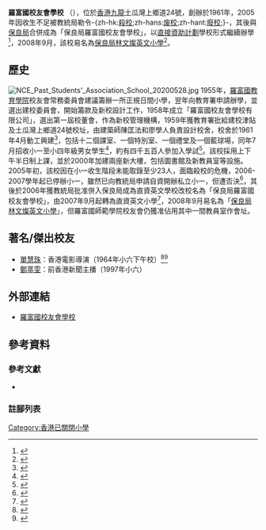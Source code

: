 {{Infobox school
|name                     = 羅富國校友會學校
|logo                     = File:羅富國校友會學校校徽.png
|logo_alt                 = 羅富國校友會學校校徽
|logo_caption             = 羅富國校友會學校校徽
|location                 = 九龍土瓜灣上鄉道24號
|country                  = {{CNHK}}
|school_sponsoring_body   = [[羅富國教育學院|羅富國教育學院]]
|type                     = [[津貼學校|津貼學校]]
|motto                    = 博學敦行
|established              = {{Start date|1961|09|01|df=y}}
|closed                   = {{End date|2008|08|31|df=y}}
|superintendent           = 陳錦鴻
|principal                = 古學俊
|grades                   = 小一至小六
|website                  = http://www.ncepsa.org/gs/
}}

'''羅富國校友會學校''' （{{lang-en|NCE Past Students' Association School}}），位於[[香港|香港]][[九龍|九龍]]土瓜灣上鄉道24號，創辦於1961年，2005年因收生不足被教統局勒令-{zh-hk:[[殺校|殺校]];zh-hans:[[废校|废校]];zh-hant:[[廢校|廢校]];}-，其後與[[保良局|保良局]]合併成為「保良局羅富國校友會學校」，以[[直接資助計劃|直接資助計劃]]學校形式繼續辦學<ref>{{cite news |language = 中文 |url = https://hk.news.appledaily.com/local/daily/article/20060211/5648620 |title = 小一收生不足面臨殺校 羅富國校友會學校轉直資翻生 |publisher = 蘋果日報 |date = 2006-02-11 |accessdate = 2020-05-27 |archive-url = https://web.archive.org/web/20200527091342/https://hk.news.appledaily.com/local/daily/article/20060211/5648620 |archive-date = 2020-05-27 |dead-url = yes }}</ref>，2008年9月，該校易名為[[保良局林文燦英文小學|保良局林文燦英文小學]]<ref>{{cite news |language = 中文 |url = http://the-sun.on.cc/channels/news/20080729/20080729023507_0000.html |title = 「救校」校長突不獲續約 保良局疑吞併羅富國校 |publisher = 太陽報 |date = 2008-07-29 |accessdate = 2019-09-08 |archive-url = https://web.archive.org/web/20190908065715/http://the-sun.on.cc/channels/news/20080729/20080729023507_0000.html |archive-date = 2019-09-08 |dead-url = no }}</ref>。

== 歷史 ==
[[File:NCE_Past_Students'_Association_School_20200528.jpg|thumb]]
1955年，[[羅富國教育學院|羅富國教育學院]]校友會常務委員會建議籌辦一所正規日間小學，翌年向教育署申請辦學，並選出建校委員會，開始籌款及新校設計工作，1958年成立「羅富國校友會學校有限公司」，選出第一屆校董會，作為新校管理機構，1959年獲教育署批給建校津貼及土瓜灣上鄉道24號校址，由建築師陳匡法和廖學人負責設計校舍，校舍於1961年4月動工興建<ref>{{cite news |language = 中文 |title = 羅富國校友會小學今日奠基 |publisher = 香港工商日報 |pages = 7 |date = 1961-04-03}}</ref>，包括十二個課室、一個特別室、一個禮堂及一個藍球場，同年7月招收小一至小四年級男女學生<ref>{{cite news |language = 中文 |title = 羅富國校友會小學 招收一至四年級生 |publisher = 香港工商日報 |pages = 7 |date = 1961-07-17}}</ref>，約有四千五百人參加入學試<ref>{{cite news |language = 中文 |title = 羅富國校友會學校 取錄各級新生揭曉 |publisher = 香港工商日報 |pages = 7 |date = 1961-08-18}}</ref>。該校採用上下午半日制上課，並於2000年加建兩座新大樓，包括圖書館及新教員室等設施。2005年初，該校因在小一收生階段未能取錄至少23人，面臨殺校的危機，2006-2007學年起已停辦小一，雖然巳向教統局申請自資開辦私立小一，但遭否決<ref>{{cite news |language = 中文 |url = http://paper.wenweipo.com/2005/06/17/HK0506170092.htm |title = 六校上訴失敗 校方責教局無情 |publisher = 文匯報 |date = 2005-06-17 |accessdate = 2019-09-08 |archive-url = https://web.archive.org/web/20190908063932/http://paper.wenweipo.com/2005/06/17/HK0506170092.htm |archive-date = 2019-09-08 |dead-url = no }}</ref>，其後於2006年獲教統局批准併入保良局成為直資英文學校改校名為「保良局羅富國校友會學校」，由2007年9月起轉為直資英文小學<ref>{{cite news |language = 中文 |url = http://paper.wenweipo.com/2006/02/11/ED0602110002.htm |title = 羅富國小學轉直資避殺校 |publisher = 文匯報 |date = 2006-02-11 |accessdate = 2019-09-08 |archive-url = https://web.archive.org/web/20190908065207/http://paper.wenweipo.com/2006/02/11/ED0602110002.htm |archive-date = 2019-09-08 |dead-url = no }}</ref>，2008年9月易名為「[[保良局林文燦英文小學|保良局林文燦英文小學]]」，但羅富國師範學院校友會仍獲准佔用其中一間教員室作會址。

==著名/傑出校友==
* [[單慧珠|單慧珠]]：香港電影導演（1964年小六下午校）<ref>{{cite news |title=十間學校畢業禮 羅師小學 |url=https://mmis.hkpl.gov.hk/coverpage/-/coverpage/view?p_r_p_-1078056564_c=QF757YsWv5%2BakvA8rFW5EtzWbF3zZ%2Bk3&_coverpage_WAR_mmisportalportlet_o=318&_coverpage_WAR_mmisportalportlet_actual_q=%28%20verbatim_dc.collection%3A%28%22Old%5C%20HK%5C%20Newspapers%22%29%20%29%20AND+%28%20%28%20allTermsMandatory%3A%28true%29%20OR+all_dc.title%3A%28%E6%A8%82%E5%96%84%E5%A0%82%29%20OR+all_dc.creator%3A%28%E6%A8%82%E5%96%84%E5%A0%82%29%20OR+all_dc.contributor%3A%28%E6%A8%82%E5%96%84%E5%A0%82%29%20OR+all_dc.subject%3A%28%E6%A8%82%E5%96%84%E5%A0%82%29%20OR+fulltext%3A%28%E6%A8%82%E5%96%84%E5%A0%82%29%20OR+all_dc.description%3A%28%E6%A8%82%E5%96%84%E5%A0%82%29%20%29%20%29&_coverpage_WAR_mmisportalportlet_sort_order=asc&_coverpage_WAR_mmisportalportlet_sort_field=dc.publicationdate_bsort&_coverpage_WAR_mmisportalportlet_log=Y&_coverpage_WAR_mmisportalportlet_filter=dc.publicationdate_dt%3A%5B1960-01-01T00%3A00%3A00Z+TO+1969-12-31T15%3A59%3A59Z%5D |page=14 |language= |publisher=華僑日報 |date=1964-07-25 |accessdate=2022-02-03 |quote= |archive-date=2022-02-03 |archive-url=https://web.archive.org/web/20220203142207/https://mmis.hkpl.gov.hk/coverpage/-/coverpage/view?p_r_p_-1078056564_c=QF757YsWv5%2BakvA8rFW5EtzWbF3zZ%2Bk3&_coverpage_WAR_mmisportalportlet_o=318&_coverpage_WAR_mmisportalportlet_actual_q=(%20verbatim_dc.collection:(%22Old%5C%20HK%5C%20Newspapers%22)%20)%20AND+(%20(%20allTermsMandatory:(true)%20OR+all_dc.title:(%E6%A8%82%E5%96%84%E5%A0%82)%20OR+all_dc.creator:(%E6%A8%82%E5%96%84%E5%A0%82)%20OR+all_dc.contributor:(%E6%A8%82%E5%96%84%E5%A0%82)%20OR+all_dc.subject:(%E6%A8%82%E5%96%84%E5%A0%82)%20OR+fulltext:(%E6%A8%82%E5%96%84%E5%A0%82)%20OR+all_dc.description:(%E6%A8%82%E5%96%84%E5%A0%82)%20)%20)&_coverpage_WAR_mmisportalportlet_sort_order=asc&_coverpage_WAR_mmisportalportlet_sort_field=dc.publicationdate_bsort&_coverpage_WAR_mmisportalportlet_log=Y&_coverpage_WAR_mmisportalportlet_filter=dc.publicationdate_dt:%5B1960-01-01T00:00:00Z+TO+1969-12-31T15:59:59Z%5D |dead-url=no }}</ref><ref>{{cite news |title=羅師校友會小學 日夜校行畢業禮 |url=https://mmis.hkpl.gov.hk/coverpage/-/coverpage/view?_coverpage_WAR_mmisportalportlet_hsf=%E7%BE%85%E5%B8%AB%E6%A0%A1%E5%8F%8B%E6%9C%83%E5%B0%8F%E5%AD%B8&p_r_p_-1078056564_c=QF757YsWv5%2BakvA8rFW5EnK4rkGhPbLI&_coverpage_WAR_mmisportalportlet_o=2&_coverpage_WAR_mmisportalportlet_actual_q=%28%20verbatim_dc.collection%3A%28%22Old%5C%20HK%5C%20Newspapers%22%29%20%29%20AND+%28%20%28%20allTermsMandatory%3A%28true%29%20OR+all_dc.title%3A%28%E7%BE%85%E5%B8%AB%E6%A0%A1%E5%8F%8B%E6%9C%83%E5%B0%8F%E5%AD%B8%29%20OR+all_dc.creator%3A%28%E7%BE%85%E5%B8%AB%E6%A0%A1%E5%8F%8B%E6%9C%83%E5%B0%8F%E5%AD%B8%29%20OR+all_dc.contributor%3A%28%E7%BE%85%E5%B8%AB%E6%A0%A1%E5%8F%8B%E6%9C%83%E5%B0%8F%E5%AD%B8%29%20OR+all_dc.subject%3A%28%E7%BE%85%E5%B8%AB%E6%A0%A1%E5%8F%8B%E6%9C%83%E5%B0%8F%E5%AD%B8%29%20OR+fulltext%3A%28%E7%BE%85%E5%B8%AB%E6%A0%A1%E5%8F%8B%E6%9C%83%E5%B0%8F%E5%AD%B8%29%20OR+all_dc.description%3A%28%E7%BE%85%E5%B8%AB%E6%A0%A1%E5%8F%8B%E6%9C%83%E5%B0%8F%E5%AD%B8%29%20%29%20%29&_coverpage_WAR_mmisportalportlet_sort_field=score&_coverpage_WAR_mmisportalportlet_sort_order=desc |page=6 |language= |publisher=香港工商日報 |date=1964-07-25 |accessdate=2022-02-03 |quote= |archive-date=2022-02-03 |archive-url=https://web.archive.org/web/20220203162647/https://mmis.hkpl.gov.hk/coverpage/-/coverpage/view?_coverpage_WAR_mmisportalportlet_hsf=%E7%BE%85%E5%B8%AB%E6%A0%A1%E5%8F%8B%E6%9C%83%E5%B0%8F%E5%AD%B8&p_r_p_-1078056564_c=QF757YsWv5%2BakvA8rFW5EnK4rkGhPbLI&_coverpage_WAR_mmisportalportlet_o=2&_coverpage_WAR_mmisportalportlet_actual_q=(%20verbatim_dc.collection:(%22Old%5C%20HK%5C%20Newspapers%22)%20)%20AND+(%20(%20allTermsMandatory:(true)%20OR+all_dc.title:(%E7%BE%85%E5%B8%AB%E6%A0%A1%E5%8F%8B%E6%9C%83%E5%B0%8F%E5%AD%B8)%20OR+all_dc.creator:(%E7%BE%85%E5%B8%AB%E6%A0%A1%E5%8F%8B%E6%9C%83%E5%B0%8F%E5%AD%B8)%20OR+all_dc.contributor:(%E7%BE%85%E5%B8%AB%E6%A0%A1%E5%8F%8B%E6%9C%83%E5%B0%8F%E5%AD%B8)%20OR+all_dc.subject:(%E7%BE%85%E5%B8%AB%E6%A0%A1%E5%8F%8B%E6%9C%83%E5%B0%8F%E5%AD%B8)%20OR+fulltext:(%E7%BE%85%E5%B8%AB%E6%A0%A1%E5%8F%8B%E6%9C%83%E5%B0%8F%E5%AD%B8)%20OR+all_dc.description:(%E7%BE%85%E5%B8%AB%E6%A0%A1%E5%8F%8B%E6%9C%83%E5%B0%8F%E5%AD%B8)%20)%20)&_coverpage_WAR_mmisportalportlet_sort_field=score&_coverpage_WAR_mmisportalportlet_sort_order=desc |dead-url=no }}</ref>
* [[鄭萃雯|鄭萃雯]]：前香港新聞主播（1997年小六）

==外部連結==
*[http://www.ncepsas.edu.hk/ 羅富國校友會學校]{{Wayback|url=http://www.ncepsas.edu.hk/ |date=20090606094013 }}

== 參考資料 ==
===參考文獻===
* {{Cite book | author = 羅富國校友會 | title = 1961-1986 羅富國校友會學校銀禧紀念特刊 | location = 香港 | publisher = 羅富國校友會 | date = 1986-07 | accessdate = 2020-05-17 | url = https://imagedb.museum.eduhk.hk/media/40/43/72/404372cf54c57129d607d3de01921d75.pdf | language = 中文 | archive-url = https://web.archive.org/web/20200527011317/https://imagedb.museum.eduhk.hk/media/40/43/72/404372cf54c57129d607d3de01921d75.pdf | archive-date = 2020-05-27 | dead-url = no }}

===註腳列表===
{{reflist}}

[[Category:香港已關閉小學|Category:香港已關閉小學]]